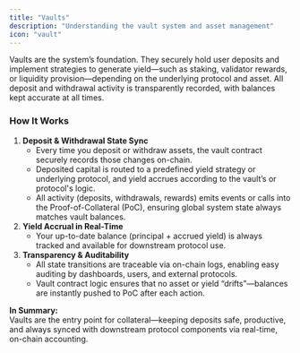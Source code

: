 ```yaml
---
title: "Vaults"
description: "Understanding the vault system and asset management"
icon: "vault"
---
```


Vaults are the system’s foundation. They securely hold user deposits and implement strategies to generate yield—such as staking, validator rewards, or liquidity provision—depending on the underlying protocol and asset. All deposit and withdrawal activity is transparently recorded, with balances kept accurate at all times.

### How It Works

1. **Deposit & Withdrawal State Sync**
   - Every time you deposit or withdraw assets, the vault contract securely records those changes on-chain.
   - Deposited capital is routed to a predefined yield strategy or underlying protocol, and yield accrues according to the vault’s or protocol's logic.
   - All activity (deposits, withdrawals, rewards) emits events or calls into the Proof-of-Collateral (PoC), ensuring global system state always matches vault balances.
2. **Yield Accrual in Real-Time**
   - Your up-to-date balance (principal \+ accrued yield) is always tracked and available for downstream protocol use.
3. **Transparency & Auditability**
   - All state transitions are traceable via on-chain logs, enabling easy auditing by dashboards, users, and external protocols.
   - Vault contract logic ensures that no asset or yield “drifts”—balances are instantly pushed to PoC after each action.

**In Summary:**\
Vaults are the entry point for collateral—keeping deposits safe, productive, and always synced with downstream protocol components via real-time, on-chain accounting.